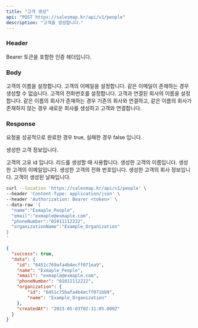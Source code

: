 ```yaml
---
title: "고객 생성"
api: "POST https://salesmap.kr/api/v1/people"
description: "고객을 생성합니다."
---
```


### Header

<ParamField header="Authorization" type="string" required="true">
  Bearer 토큰을 포함한 인증 헤더입니다.
</ParamField>

### Body

<ParamField body="name" type="string" required="true">
  고객의 이름을 설정합니다.
</ParamField>

<ParamField body="email" type="string" required="true">
  고객의 이메일을 설정합니다. 같은 이메일이 존재하는 경우 생성할 수 없습니다.
</ParamField>

<ParamField body="phoneNumber" type="string">
  고객의 전화번호를 설정합니다.
</ParamField>

<ParamField body="organizationName" type="string">
  고객과 연결된 회사의 이름을 설정합니다. 같은 이름의 회사가 존재하는 경우 기존의 회사와 연결하고, 같은 이름의 회사가 존재하지 않는 경우 새로운 회사를 생성하고 고객와 연결합니다.
</ParamField>

### Response

<ResponseField name="success" type="boolean">
  요청을 성공적으로 완료한 경우 true, 실패한 경우 false 입니다.
</ResponseField>

<ResponseField name="data" type="object">

  생성한 고객 정보입니다.

<Expandable title="고객 정보 데이터">

<ResponseField name="id" type="string">
  고객의 고유 id 입니다. 리드를 생성할 때 사용합니다.
</ResponseField>

<ResponseField name="name" type="string">
  생성한 고객의 이름입니다.
</ResponseField>

<ResponseField name="email" type="string">
  생성한 고객의 이메일입니다.
</ResponseField>

<ResponseField name="phoneNumber" type="string">
  생성한 고객의 전화 번호입니다.
</ResponseField>

<ResponseField name="organization" type="string">
  생성한 고객의 회사 정보입니다.
</ResponseField>

<ResponseField name="createdAt" type="date">
  고객이 생성된 날짜입니다.
</ResponseField>

</Expandable>

</ResponseField>

<RequestExample>

```bash Example Request
curl --location 'https://salesmap.kr/api/v1/people' \
--header 'Content-Type: application/json' \
--header 'Authorization: Bearer <token>' \
--data-raw '{
  "name":"Exmaple_People",
  "email":"exmaple@exmaple.com",
  "phoneNumber":"01011112222",
  "organizationName":"Example_Organization"
}
'
```

</RequestExample>

<ResponseExample>

```json Response
{
  "success": true,
  "data": {
    "id": "6451c769afa4b4ecff071ea9",
    "name": "Exmaple_People",
    "email": "exmaple@exmaple.com",
    "phoneNumber": "01011112222",
    "organization": {
        "id": "6451c75bafa4b4ecff071bb9",
        "name": "Example_Organization"
    },
    "createdAt": "2023-05-03T02:31:05.000Z"
  }
}
```

</ResponseExample>
